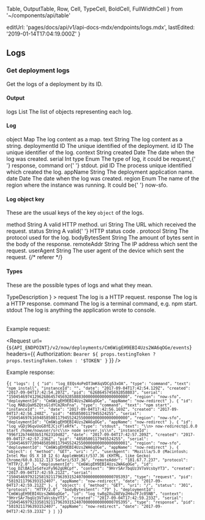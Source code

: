   Table,
  OutputTable,
  Row,
  Cell,
  TypeCell,
  BoldCell,
  FullWidthCell
} from '~/components/api/table'

  editUrl: 'pages/docs/api/v1/api-docs-mdx/endpoints/logs.mdx',
  lastEdited: '2019-01-14T17:04:19.000Z'
}

## Logs

### Get deployment logs

<Endpoint method="GET" url="/v2/now/deployments/:id/events" />

Get the logs of a deployment by its ID.

#### Output

<OutputTable>
  <Row>
    <BoldCell>logs</BoldCell>
    <TypeCell>List</TypeCell>
    <Cell>The list of objects representing each log.</Cell>
  </Row>
</OutputTable>

#### Log

<OutputTable>
  <Row>
    <BoldCell>object</BoldCell>
    <TypeCell>Map</TypeCell>
    <Cell>The log content as a map.</Cell>
  </Row>
  <Row>
    <BoldCell>text</BoldCell>
    <TypeCell>String</TypeCell>
    <Cell>The log content as a string.</Cell>
  </Row>
  <Row>
    <BoldCell>deploymentId</BoldCell>
    <TypeCell>ID</TypeCell>
    <Cell>The unique identified of the deployment.</Cell>
  </Row>
  <Row>
    <BoldCell>id</BoldCell>
    <TypeCell>ID</TypeCell>
    <Cell>The unique identifier of the log.</Cell>
  </Row>
  <Row>
    <BoldCell>context</BoldCell>
    <TypeCell>String</TypeCell>
    <Cell />
  </Row>
  <Row>
    <BoldCell>created</BoldCell>
    <TypeCell>Date</TypeCell>
    <Cell>The date when the log was created.</Cell>
  </Row>
  <Row>
    <BoldCell>serial</BoldCell>
    <TypeCell>Int</TypeCell>
    <Cell />
  </Row>
  <Row>
    <BoldCell>type</BoldCell>
    <TypeCell>Enum</TypeCell>
    <Cell>
      The type of log, it could be <InlineCode>request</InlineCode>,{' '}
      <InlineCode>response</InlineCode>, <InlineCode>command</InlineCode> or{' '}
      <InlineCode>stdout</InlineCode>.
    </Cell>
  </Row>
  <Row>
    <BoldCell>pid</BoldCell>
    <TypeCell>ID</TypeCell>
    <Cell>The process unique identified which created the log.</Cell>
  </Row>
  <Row>
    <BoldCell>appName</BoldCell>
    <TypeCell>String</TypeCell>
    <Cell>The deployment application name.</Cell>
  </Row>
  <Row>
    <BoldCell>date</BoldCell>
    <TypeCell>Date</TypeCell>
    <Cell>The date when the log was created.</Cell>
  </Row>
  <Row>
    <BoldCell>region</BoldCell>
    <TypeCell>Enum</TypeCell>
    <Cell>
      The name of the region where the instance was running. It could be{' '}
      <InlineCode>now-sfo</InlineCode>.
    </Cell>
  </Row>
</OutputTable>

#### Log object key

These are the usual keys of the key `object` of the logs.

<OutputTable>
  <Row>
    <BoldCell>method</BoldCell>
    <TypeCell>String</TypeCell>
    <Cell>A valid HTTP method.</Cell>
  </Row>
  <Row>
    <BoldCell>uri</BoldCell>
    <TypeCell>String</TypeCell>
    <Cell>The URL which received the request.</Cell>
  </Row>
  <Row>
    <BoldCell>status</BoldCell>
    <TypeCell>String</TypeCell>
    <Cell>
      A valid{' '}
      <Link href="https://en.wikipedia.org/wiki/List_of_HTTP_status_codes">
        HTTP status code
      </Link>
      .
    </Cell>
  </Row>
  <Row>
    <BoldCell>protocol</BoldCell>
    <TypeCell>String</TypeCell>
    <Cell>The protocol used for the log.</Cell>
  </Row>
  <Row>
    <BoldCell>bodyBytesSent</BoldCell>
    <TypeCell>String</TypeCell>
    <Cell>The amount of bytes sent in the body of the response.</Cell>
  </Row>
  <Row>
    <BoldCell>remoteAddr</BoldCell>
    <TypeCell>String</TypeCell>
    <Cell>The IP address which sent the request.</Cell>
  </Row>
  <Row>
    <BoldCell>userAgent</BoldCell>
    <TypeCell>String</TypeCell>
    <Cell>The user agent of the device which sent the request.</Cell>
  </Row>
  {/* <Row>
    <BoldCell>referer</BoldCell>
    <TypeCell></TypeCell>
    <Cell></Cell>
  </Row> */}
</OutputTable>

#### Types

These are the possible types of logs and what they mean.

<Table
  head={
    <Row>
      <Cell isHead>Type</Cell>
      <FullWidthCell isHead>Description</FullWidthCell>
    </Row>
  }
>
  <Row>
    <BoldCell>request</BoldCell>
    <Cell>The log is a HTTP request.</Cell>
  </Row>
  <Row>
    <BoldCell>response</BoldCell>
    <Cell>The log is a HTTP response.</Cell>
  </Row>
  <Row>
    <BoldCell>command</BoldCell>
    <Cell>
      The log is a terminal command, e.g. <InlineCode>npm start</InlineCode>.
    </Cell>
  </Row>
  <Row>
    <BoldCell>stdout</BoldCell>
    <Cell>The log is anything the application wrote to console.</Cell>
  </Row>
</Table>

<Example>
  Example request:

<Request
  url={`${API_ENDPOINT}/v2/now/deployments/Cm6WigEH9EBI4Uzs2WA6qOGe/events`}
  headers={{
    Authorization: `Bearer ${
      props.testingToken ? props.testingToken.token : '$TOKEN'
    }`
  }}
/>

Example response:

<Code lang="json">{`{
    "logs": [
      {
        "id": "log_EEQs4oPeDT3mK6qVDCg53xOA",
        "type": "command",
        "text": "npm install",
        "instanceId": "",
        "date": "2017-09-04T17:42:54.129Z",
        "created": "2017-09-04T17:42:54.207Z",
        "pid": "6268645745692858883",
        "serial": "150454697412962686457456928588830000000000000000000",
        "region": "now-sfo",
        "deploymentId": "Cm6WigEH9EBI4Uzs2WA6qOGe",
        "appName": "now-redirect"
      },
      {
        "id": "log_MABiQaH5ZQtsGldYCm2RnFna",
        "type": "command",
        "text": "npm start",
        "instanceId": "",
        "date": "2017-09-04T17:42:56.169Z",
        "created": "2017-09-04T17:42:56.248Z",
        "pid": "4858500117945524255",
        "serial": "150454697616948585001179455242550000000000000000000",
        "region": "now-sfo",
        "deploymentId": "Cm6WigEH9EBI4Uzs2WA6qOGe",
        "appName": "now-redirect"
      },
      {
        "id": "log_vGDj96qvUoG8fEJCjcFleRfk",
        "type": "stdout",
        "text": "\\n> now-redirect@1.0.0 start /home/nowuser/src\\n> node server.js\\n",
        "instanceId": "996f12b74403b51f62310d82",
        "date": "2017-09-04T17:42:57.209Z",
        "created": "2017-09-04T17:42:57.236Z",
        "pid": "4858500117945524255",
        "serial": "150454697720948585001179455242550000000000000000001",
        "region": "now-sfo",
        "deploymentId": "Cm6WigEH9EBI4Uzs2WA6qOGe",
        "appName": "now-redirect"
      },
      {
        "object": {
          "method": "GET",
          "uri": "/",
          "userAgent": "Mozilla/5.0 (Macintosh; Intel Mac OS X 10_12_6) AppleWebKit/537.36 (KHTML, like Gecko) Chrome/60.0.3112.113 Safari/537.36",
          "remoteAddr": "181.67.7.237",
          "protocol": "HTTP/2.0"
        },
        "deploymentId": "Cm6WigEH9EBI4Uzs2WA6qOGe",
        "id": "log_DZlBA1IeSdfezFy962gURCpf",
        "context": "9HrrSAr7bqUz3V7aVcsbyYT3",
        "created": "2017-09-04T17:42:59.212Z",
        "serial": "150454697921258192117963931524070000000000000705393",
        "type": "request",
        "pid": "5819211796393152407",
        "appName": "now-redirect",
        "date": "2017-09-04T17:42:59.212Z"
      },
      {
        "object": {
          "method": "GET",
          "uri": "/",
          "status": "301",
          "protocol": "HTTP/2.0",
          "bodyBytesSent": "79"
        },
        "deploymentId": "Cm6WigEH9EBI4Uzs2WA6qOGe",
        "id": "log_tw8g2Xu2AEVp2H4u7FJc05NB",
        "context": "9HrrSAr7bqUz3V7aVcsbyYT3",
        "created": "2017-09-04T17:42:59.233Z",
        "serial": "150454697923358192117963931524070000000000000705395",
        "type": "response",
        "pid": "5819211796393152407",
        "appName": "now-redirect",
        "date": "2017-09-04T17:42:59.233Z"
      }
    ]
  }`}</Code>
</Example>
